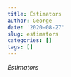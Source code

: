 ```yaml
---
title: Estimators
author: George
date: '2020-08-27'
slug: estimators
categories: []
tags: []
---
```


*Estimators*